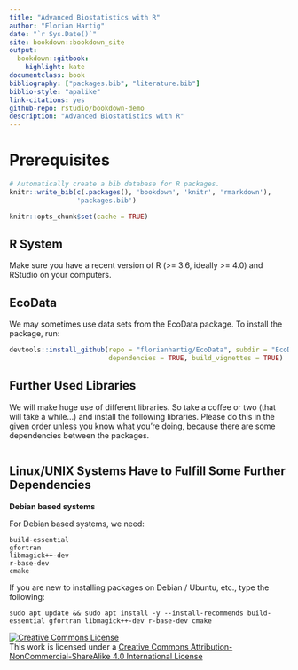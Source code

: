 ```yaml
--- 
title: "Advanced Biostatistics with R"
author: "Florian Hartig"
date: "`r Sys.Date()`"
site: bookdown::bookdown_site
output: 
  bookdown::gitbook:
    highlight: kate
documentclass: book
bibliography: ["packages.bib", "literature.bib"]
biblio-style: "apalike"
link-citations: yes
github-repo: rstudio/bookdown-demo
description: "Advanced Biostatistics with R"
---
```



# Prerequisites {#prerequisites}

```{=html}
<!-- Put this here (right after the first markdown headline) and only here for each document! -->
<script src="./scripts/multipleChoice.js"></script>
```

```r
# Automatically create a bib database for R packages.
knitr::write_bib(c(.packages(), 'bookdown', 'knitr', 'rmarkdown'),
                 'packages.bib')

knitr::opts_chunk$set(cache = TRUE)
``` 


## R System

Make sure you have a recent version of R (>= 3.6, ideally >= 4.0) and RStudio on your computers. 


## EcoData

We may sometimes use data sets from the EcoData package. To install the package, run:

```r
devtools::install_github(repo = "florianhartig/EcoData", subdir = "EcoData",
                         dependencies = TRUE, build_vignettes = TRUE)
```


## Further Used Libraries

We will make huge use of different libraries. So take a coffee or two (that will take a while...) and install the following libraries.
Please do this in the given order unless you know what you're doing, because there are some dependencies between the packages.

```r
```


## Linux/UNIX Systems Have to Fulfill Some Further Dependencies

**Debian based systems**

For Debian based systems, we need:

```{}
build-essential
gfortran
libmagick++-dev
r-base-dev
cmake
```

If you are new to installing packages on Debian / Ubuntu, etc., type the following:

```{}
sudo apt update && sudo apt install -y --install-recommends build-essential gfortran libmagick++-dev r-base-dev cmake
```


```{=html}
<a rel="license" href="http://creativecommons.org/licenses/by-nc-sa/4.0/"><img alt="Creative Commons License" style="border-width:0" src="https://i.creativecommons.org/l/by-nc-sa/4.0/88x31.png" /></a><br />This work is licensed under a <a rel="license" href="http://creativecommons.org/licenses/by-nc-sa/4.0/">Creative Commons Attribution-NonCommercial-ShareAlike 4.0 International License</a>
```
